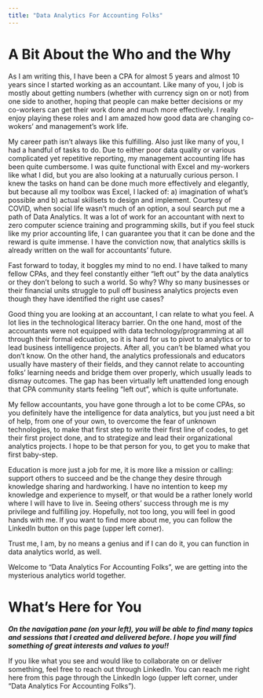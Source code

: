 ```yaml
---
title: "Data Analytics For Accounting Folks"
---
```


# A Bit About the Who and the Why

As I am writing this, I have been a CPA for almost 5 years and almost 10 years since I started working as an accountant. Like many of you, I job is mostly about getting numbers (whether with currency sign on or not) from one side to another, hoping that people can make better decisions or my co-workers can get their work done and much more effectively. I really enjoy playing these roles and I am amazed how good data are changing co-wokers' and management's work life.

My career path isn't always like this fulfilling. Also just like many of you, I had a handful of tasks to do. Due to either poor data quality or various complicated yet repetitive reporting, my management accounting life has been quite cumbersome. I was quite functional with Excel and my-workers like what I did, but you are also looking at a naturually curious person. I knew the tasks on hand can be done much more effectively and elegantly, but because all my toolbox was Excel, I lacked of: a) imagination of what's possible and b) actual skillsets to design and implement. Courtesy of COVID, when social life wasn't much of an option, a soul search put me a path of Data Analytics. It was a lot of work for an accountant with next to zero computer science training and programming skills, but if you feel stuck like my prior accounting life, I can guarantee you that it can be done and the reward is quite immense. I have the conviction now, that analytics skills is already written on the wall for accountants' future.

Fast forward to today, it boggles my mind to no end. I have talked to many fellow CPAs, and they feel constantly either "left out" by the data analytics or they don't belong to such a world. So why? Why so many businesses or their financial units struggle to pull off business analytics projects even though they have identified the right use cases? 

Good thing you are looking at an accountant, I can relate to what you feel. A lot lies in the technological literacy barrier. On the one hand, most of the accountants were not equipped with data technology/programming at all through their formal edcuation, so it is hard for us to pivot to analytics or to lead business intelligence projects. After all, you can't be blamed what you don't know. On the other hand, the analytics professionals and educators usually have mastery of their fields, and they cannot relate to accounting folks' learning needs and bridge them over properly, which usually leads to dismay outcomes. The gap has been virtually left unattended long enough that CPA community starts feeling "left out", which is quite unfortunate.  

My fellow accountants, you have gone through a lot to be come CPAs, so you definitely have the intelligence for data analytics, but you just need a bit of help, from one of your own, to overcome the fear of unknown technologies, to make that first step to write their first line of codes, to get their first project done, and to strategize and lead their organizational analytics projects. I hope to be that person for you, to get you to make that first baby-step. 

Education is more just a job for me, it is more like a mission or calling: support others to succeed and be the change they desire through knowledge sharing and hardworking. I have no intention to keep my knowledge and experience to myself, or that would be a rather lonely world where I will have to live in. Seeing others' success through me is my privilege and fulfilling joy. Hopefully, not too long, you will feel in good hands with me. If you want to find more about me, you can follow the LinkedIn button on this page (upper left corner). 

Trust me, I am, by no means a genius and if I can do it, you can function in data analytics world, as well. 

Welcome to "Data Analytics For Accounting Folks", we are getting into the mysterious analytics world together.

# What's Here for You

***On the navigation pane (on your left), you will be able to find many topics and sessions that I created and delivered before. I hope you will find something of great interests and values to you!!***

If you like what you see and would like to collaborate on or deliver something, feel free to reach out through LinkedIn. You can reach me right here from this page through the LinkedIn logo (upper left corner, under "Data Analytics For Accounting Folks").
